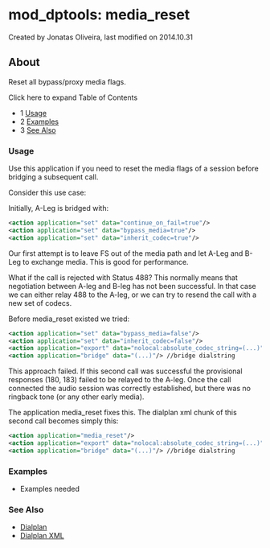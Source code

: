 
# mod_dptools: media_reset 

 Created by  Jonatas Oliveira, last modified on 2014.10.31

## About

Reset all bypass/proxy media flags.

Click here to expand Table of Contents

* 1 [Usage](#-freeswitch--mod_dptools-media_reset-)
* 2 [Examples](#examples)
* 3 [See Also](#see-also)

### Usage

Use this application if you need to reset the media flags of a session before bridging a subsequent call.

Consider this use case:

Initially, A-Leg is bridged with:

```xml
<action application="set" data="continue_on_fail=true"/>
<action application="set" data="bypass_media=true"/>
<action application="set" data="inherit_codec=true"/>
```

Our first attempt is to leave FS out of the media path and let A-Leg and B-Leg to exchange media. This is good for performance.

What if the call is rejected with Status 488? This normally means that negotiation between A-leg and B-leg has not been successful. In that case we can either relay 488 to the A-leg, or we can try to resend the call with a new set of codecs.

Before media\_reset existed we tried:

```xml
<action application="set" data="bypass_media=false"/>
<action application="set" data="inherit_codec=false"/>
<action application="export" data="nolocal:absolute_codec_string=(...)"/> //the new set of codecs
<action application="bridge" data="(...)"/> //bridge dialstring
```

This approach failed. If this second call was successful the provisional responses (180, 183) failed to be relayed to the A-leg. Once the call connected the audio session was correctly established, but there was no ringback tone (or any other early media).

The application media\_reset fixes this. The dialplan xml chunk of this second call becomes simply this:

```xml
<action application="media_reset"/>
<action application="export" data="nolocal:absolute_codec_string=(...)"/> //the new set of codecs
<action application="bridge" data="(...)"/> //bridge dialstring
```

### Examples

* Examples needed

### See Also

* [Dialplan](../../Dialplan/index.mdx#0-about)
* [Dialplan XML](../../Dialplan/XML-Dialplan/index.mdx#about)


